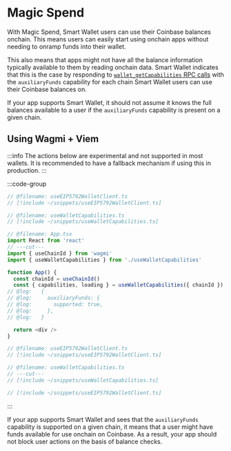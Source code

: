 # Magic Spend

With Magic Spend, Smart Wallet users can use their Coinbase balances onchain. This means users can easily start using onchain apps without needing to onramp funds into their wallet.

This also means that apps might not have all the balance information typically available to them by reading onchain data. Smart Wallet indicates that this is the case by responding to [`wallet_getCapabilities` RPC calls](https://eips.ethereum.org/EIPS/eip-5792#wallet_getcapabilities) with the `auxiliaryFunds` capability for each chain Smart Wallet users can use their Coinbase balances on.

If your app supports Smart Wallet, it should not assume it knows the full balances available to a user if the `auxiliaryFunds` capability is present on a given chain.

## Using Wagmi + Viem

:::info
The actions below are experimental and not supported in most wallets. It is recommended to have a fallback mechanism if using this in production.
:::

:::code-group

```ts twoslash [App.tsx]
// @filename: useEIP5792WalletClient.ts
// [!include ~/snippets/useEIP5792WalletClient.ts]

// @filename: useWalletCapabilities.ts
// [!include ~/snippets/useWalletCapabilities.ts]

// @filename: App.tsx
import React from 'react'
// ---cut---
import { useChainId } from 'wagmi'
import { useWalletCapabilities } from './useWalletCapabilities'

function App() {
  const chainId = useChainId()
  const { capabilities, loading } = useWalletCapabilities({ chainId })
// @log:   {
// @log:     auxiliaryFunds: {
// @log:       supported: true,
// @log:     },
// @log:   }

  return <div />
}
```

```ts twoslash [useWalletCapabilities.ts]
// @filename: useEIP5792WalletClient.ts
// [!include ~/snippets/useEIP5792WalletClient.ts]

// @filename: useWalletCapabilities.ts
// ---cut---
// [!include ~/snippets/useWalletCapabilities.ts]
```

```ts twoslash [useEIP5792WalletClient.ts]
// [!include ~/snippets/useEIP5792WalletClient.ts]
```

:::

If your app supports Smart Wallet and sees that the `auxiliaryFunds` capability is supported on a given chain, it means that a user might have funds available for use onchain on Coinbase. As a result, your app should not block user actions on the basis of balance checks.